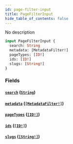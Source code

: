 ```yaml
---
id: page-filter-input
title: PageFilterInput
hide_table_of_contents: false
---
```


No description

```graphql
input PageFilterInput {
  search: String
  metadata: [MetadataFilter!]
  pageTypes: [ID!]
  ids: [ID!]
  slugs: [String!]
}
```

### Fields

#### [`search`](#) ([`String`](../../../developer/api-reference/scalars/string))

#### [`metadata`](#) ([`[MetadataFilter!]`](../../../developer/api-reference/inputs/metadata-filter))

#### [`pageTypes`](#) ([`[ID!]`](../../../developer/api-reference/scalars/id))

#### [`ids`](#) ([`[ID!]`](../../../developer/api-reference/scalars/id))

#### [`slugs`](#) ([`[String!]`](../../../developer/api-reference/scalars/string))
